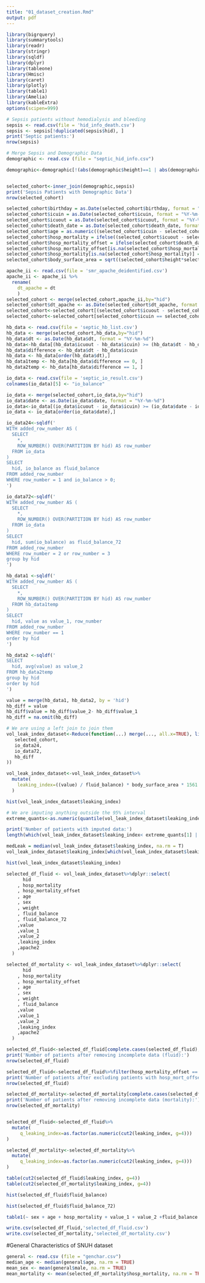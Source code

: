 ```yaml
---
title: "01_dataset_creation.Rmd"
output: pdf
---
```


```r
library(bigrquery)
library(summarytools)
library(readr)
library(stringr)
library(sqldf)
library(dplyr)
library(tableone)
library(Hmisc)
library(caret)
library(plotly)
library(table1)
library(Amelia)
library(kableExtra)
options(scipen=999)
```


```r
# Sepsis patients without hemodialysis and bleeding
sepsis <- read.csv(file = 'hid_info_death.csv')
sepsis <- sepsis[!duplicated(sepsis$hid), ]
print('Septic patients:')
nrow(sepsis)

# Merge Sepsis and Demographic Data
demographic <- read.csv (file = "septic_hid_info.csv")

demographic<-demographic[!(abs(demographic$height)==1 | abs(demographic$weight) == 1), ]


selected_cohort<-inner_join(demographic,sepsis)
print('Sepsis Patients with Demographic Data')
nrow(selected_cohort)

selected_cohort$birthday = as.Date(selected_cohort$birthday, format = "%Y-%m-%d")
selected_cohort$icuin = as.Date(selected_cohort$icuin, format = "%Y-%m-%d")
selected_cohort$icuout = as.Date(selected_cohort$icuout, format = "%Y-%m-%d")
selected_cohort$death_date = as.Date(selected_cohort$death_date, format = "%Y-%m-%d")
selected_cohort$age = as.numeric((selected_cohort$icuin - selected_cohort$birthday) / 365)
selected_cohort$hosp_mortality = ifelse((selected_cohort$icuout - selected_cohort$icuin) >= (selected_cohort$death_date - selected_cohort$icuin), 1, 0)
selected_cohort$hosp_mortality_offset = ifelse(selected_cohort$death_date - selected_cohort$icuin <= 3, 1, 0)
selected_cohort$hosp_mortality_offset[is.na(selected_cohort$hosp_mortality_offset)] = 0
selected_cohort$hosp_mortality[is.na(selected_cohort$hosp_mortality)] = 0
selected_cohort$body_surface_area = sqrt((selected_cohort$height*selected_cohort$weight) / 3600)

apache_ii <- read.csv(file = 'smr_apache_deidentified.csv')
apache_ii <- apache_ii %>%
  rename(
    dt_apache = dt
    )
selected_cohort <- merge(selected_cohort,apache_ii,by="hid")
selected_cohort$dt_apache <- as.Date(selected_cohort$dt_apache, format = "%Y-%m-%d")
selected_cohort<-selected_cohort[(selected_cohort$icuout - selected_cohort$icuin) >= (selected_cohort$dt_apache - selected_cohort$icuin) & (selected_cohort$dt_apache - selected_cohort$icuin) >= 0, ]
selected_cohort<-selected_cohort[selected_cohort$icuin == selected_cohort$dt_apache, ]

hb_data <- read.csv(file = 'septic_hb_list.csv')
hb_data <- merge(selected_cohort,hb_data,by="hid")
hb_data$dt <- as.Date(hb_data$dt, format = "%Y-%m-%d")
hb_data<-hb_data[(hb_data$icuout - hb_data$icuin) >= (hb_data$dt - hb_data$icuin) & (hb_data$dt - hb_data$icuin) >= 0, ]
hb_data$difference <- hb_data$dt - hb_data$icuin
hb_data <- hb_data[order(hb_data$dt),]
hb_data1temp <- hb_data[hb_data$difference == 0, ]
hb_data2temp <- hb_data[hb_data$difference == 1, ]

io_data <- read.csv(file = 'septic_io_result.csv')
colnames(io_data)[5] <- "io_balance"

io_data <- merge(selected_cohort,io_data,by="hid")
io_data$date <- as.Date(io_data$date, format = "%Y-%m-%d")
io_data<-io_data[(io_data$icuout - io_data$icuin) >= (io_data$date - io_data$icuin) & (io_data$date - io_data$icuin) >= 0, ]
io_data <- io_data[order(io_data$date),]
```


```r
io_data24<-sqldf('
WITH added_row_number AS (
  SELECT
    *,
    ROW_NUMBER() OVER(PARTITION BY hid) AS row_number
  FROM io_data
)
SELECT
  hid, io_balance as fluid_balance
FROM added_row_number
WHERE row_number = 1 and io_balance > 0;
')

io_data72<-sqldf('
WITH added_row_number AS (
  SELECT
    *,
    ROW_NUMBER() OVER(PARTITION BY hid) AS row_number
  FROM io_data
)
SELECT
  hid, sum(io_balance) as fluid_balance_72
FROM added_row_number
WHERE row_number = 2 or row_number = 3
group by hid
')

hb_data1 <-sqldf('
WITH added_row_number AS (
  SELECT
    *,
    ROW_NUMBER() OVER(PARTITION BY hid) AS row_number
  FROM hb_data1temp
)
SELECT
  hid, value as value_1, row_number
FROM added_row_number
WHERE row_number == 1
order by hid
')

hb_data2 <-sqldf('
SELECT
  hid, avg(value) as value_2
FROM hb_data2temp
group by hid
order by hid
')

value = merge(hb_data1, hb_data2, by = 'hid')
hb_diff = value
hb_diff$value = hb_diff$value_2- hb_diff$value_1
hb_diff = na.omit(hb_diff)

# We are using a left join to join them
vol_leak_index_dataset<-Reduce(function(...) merge(..., all.x=TRUE), list(
   selected_cohort,
   io_data24,
   io_data72,
   hb_diff
))
```

```r
vol_leak_index_dataset<-vol_leak_index_dataset%>%
  mutate(
    leaking_index=((value) / fluid_balance) * body_surface_area * 1561
  )
```

```r
hist(vol_leak_index_dataset$leaking_index)
```

```r
# We are imputing anything outside the 95% interval
extreme_quants<-as.numeric(quantile(vol_leak_index_dataset$leaking_index, c(.05, .95),na.rm = T))

print('Number of patients with imputed data:')
length(which(vol_leak_index_dataset$leaking_index< extreme_quants[1] | vol_leak_index_dataset$leaking_index> extreme_quants[2]))

medLeak = median(vol_leak_index_dataset$leaking_index, na.rm = T)
vol_leak_index_dataset$leaking_index[which(vol_leak_index_dataset$leaking_index< extreme_quants[1] | vol_leak_index_dataset$leaking_index> extreme_quants[2])] = medLeak
```

```r
hist(vol_leak_index_dataset$leaking_index)
```


```r
selected_df_fluid <- vol_leak_index_dataset%>%dplyr::select(
      hid
    , hosp_mortality
    , hosp_mortality_offset
    , age
    , sex
    , weight
    , fluid_balance
    , fluid_balance_72
    ,value
    ,value_1
    ,value_2
    ,leaking_index
    ,apache2
  )

selected_df_mortality <- vol_leak_index_dataset%>%dplyr::select(
      hid
    , hosp_mortality
    , hosp_mortality_offset
    , age
    , sex
    , weight
    , fluid_balance
    ,value
    ,value_1
    ,value_2
    ,leaking_index
    ,apache2
  )

selected_df_fluid<-selected_df_fluid[complete.cases(selected_df_fluid),]
print('Number of patients after removing incomplete data (fluid):')
nrow(selected_df_fluid)

selected_df_fluid<-selected_df_fluid%>%filter(hosp_mortality_offset == 0)
print('Number of patients after excluding patients with hosp_mort_offset <72hrs:')
nrow(selected_df_fluid)

selected_df_mortality<-selected_df_mortality[complete.cases(selected_df_mortality),]
print('Number of patients after removing incomplete data (mortality):')
nrow(selected_df_mortality)


selected_df_fluid<-selected_df_fluid%>%
  mutate(
     q_leaking_index=as.factor(as.numeric(cut2(leaking_index, g=4)))
)

selected_df_mortality<-selected_df_mortality%>%
  mutate(
     q_leaking_index=as.factor(as.numeric(cut2(leaking_index, g=4)))
)

table(cut2(selected_df_fluid$leaking_index, g=4))
table(cut2(selected_df_mortality$leaking_index, g=4))
```

```r
hist(selected_df_fluid$fluid_balance)
```

```r
hist(selected_df_fluid$fluid_balance_72)
```
```r
table1(~ sex + age + hosp_mortality + value_1 + value_2 +fluid_balance + value + leaking_index + apache2 | q_leaking_index, data=selected_df_mortality)
```

```r
write.csv(selected_df_fluid,'selected_df_fluid.csv')
write.csv(selected_df_mortality,'selected_df_mortality.csv')
```

#General Characteristics of SNUH dataset
```r
general <- read.csv (file = "genchar.csv")
median_age <- median(general$age, na.rm = TRUE)
mean_sex <- mean(general$male, na.rm = TRUE)
mean_mortality <- mean(selected_df_mortality$hosp_mortality, na.rm = TRUE)
```

